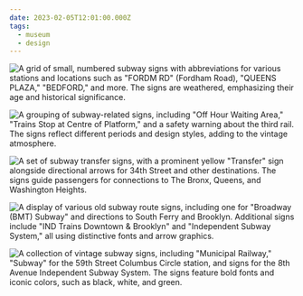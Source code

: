 ```yaml
---
date: 2023-02-05T12:01:00.000Z
tags:
  - museum
  - design
---
```

![A grid of small, numbered subway signs with abbreviations for various stations and locations such as "FORDM RD" (Fordham Road), "QUEENS PLAZA," "BEDFORD," and more. The signs are weathered, emphasizing their age and historical significance.](../../assets/art/20230205-mta-signs-1.jpg)

![A grouping of subway-related signs, including "Off Hour Waiting Area," "Trains Stop at Centre of Platform," and a safety warning about the third rail. The signs reflect different periods and design styles, adding to the vintage atmosphere.](../../assets/art/20230205-mta-signs-2.jpg)

![A set of subway transfer signs, with a prominent yellow "Transfer" sign alongside directional arrows for 34th Street and other destinations. The signs guide passengers for connections to The Bronx, Queens, and Washington Heights.](../../assets/art/20230205-mta-signs-3.jpg)

![A display of various old subway route signs, including one for "Broadway (BMT) Subway" and directions to South Ferry and Brooklyn. Additional signs include "IND Trains Downtown & Brooklyn" and "Independent Subway System," all using distinctive fonts and arrow graphics.](../../assets/art/20230205-mta-signs-4.jpg)

![A collection of vintage subway signs, including "Municipal Railway," "Subway" for the 59th Street Columbus Circle station, and signs for the 8th Avenue Independent Subway System. The signs feature bold fonts and iconic colors, such as black, white, and green.](../../assets/art/20230205-mta-signs-5.jpg)